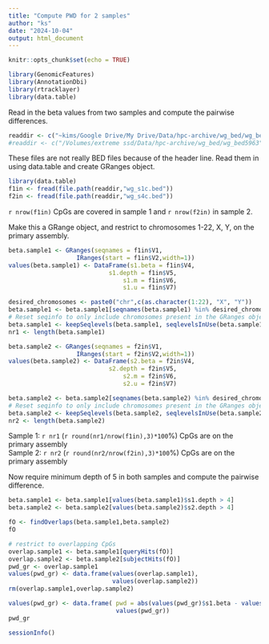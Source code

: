 ```yaml
---
title: "Compute PWD for 2 samples"
author: "ks"
date: "2024-10-04"
output: html_document
---
```


```r
knitr::opts_chunk$set(echo = TRUE)
```

```r
library(GenomicFeatures)
library(AnnotationDbi)
library(rtracklayer)
library(data.table)
```

Read in the beta values from two samples and compute the pairwise differences.
```r
readdir <- c("~kims/Google Drive/My Drive/Data/hpc-archive/wg_bed/wg_bed5963")
#readdir <- c("/Volumes/extreme ssd/Data/hpc-archive/wg_bed/wg_bed5963")
```

These files are not really BED files because of the header line. Read them in using data.table and create GRanges object.
```r
library(data.table)
f1in <- fread(file.path(readdir,"wg_s1c.bed"))
f2in <- fread(file.path(readdir,"wg_s4c.bed"))
```
`r nrow(f1in)` CpGs are covered in sample 1 and
`r nrow(f2in)` in sample 2.


Make this a GRange object, and restrict to chromosomes 1-22, X, Y, on the primary assembly.
```r
beta.sample1 <- GRanges(seqnames = f1in$V1,
                   IRanges(start = f1in$V2,width=1))
values(beta.sample1) <- DataFrame(s1.beta = f1in$V4,
                            s1.depth = f1in$V5,
                                s1.m = f1in$V6,
                                s1.u = f1in$V7)

desired_chromosomes <- paste0("chr",c(as.character(1:22), "X", "Y"))
beta.sample1 <- beta.sample1[seqnames(beta.sample1) %in% desired_chromosomes]
# Reset seqinfo to only include chromosomes present in the GRanges object
beta.sample1 <- keepSeqlevels(beta.sample1, seqlevelsInUse(beta.sample1), pruning.mode = "coarse")
nr1 <- length(beta.sample1)

beta.sample2 <- GRanges(seqnames = f2in$V1,
                   IRanges(start = f2in$V2,width=1))
values(beta.sample2) <- DataFrame(s2.beta = f2in$V4,
                            s2.depth = f2in$V5,
                                s2.m = f2in$V6,
                                s2.u = f2in$V7)

beta.sample2 <- beta.sample2[seqnames(beta.sample2) %in% desired_chromosomes]
# Reset seqinfo to only include chromosomes present in the GRanges object
beta.sample2 <- keepSeqlevels(beta.sample2, seqlevelsInUse(beta.sample2), pruning.mode = "coarse")
nr2 <- length(beta.sample2)
```

Sample 1: `r nr1` (`r round(nr1/nrow(f1in),3)*100`\%) CpGs are on the primary assembly  
Sample 2: `r nr2` (`r round(nr2/nrow(f2in),3)*100`\%) CpGs are on the primary assembly

Now require minimum depth of 5 in both samples and compute the pairwise difference.
```r
beta.sample1 <- beta.sample1[values(beta.sample1)$s1.depth > 4]
beta.sample2 <- beta.sample2[values(beta.sample2)$s2.depth > 4]

fO <- findOverlaps(beta.sample1,beta.sample2)
fO

# restrict to overlapping CpGs
overlap.sample1 <- beta.sample1[queryHits(fO)]
overlap.sample2 <- beta.sample2[subjectHits(fO)]
pwd_gr <- overlap.sample1
values(pwd_gr) <- data.frame(values(overlap.sample1),
                             values(overlap.sample2))
rm(overlap.sample1,overlap.sample2)

values(pwd_gr) <- data.frame( pwd = abs(values(pwd_gr)$s1.beta - values(pwd_gr)$s2.beta),
                              values(pwd_gr))
pwd_gr
```




```r
sessionInfo()
```

